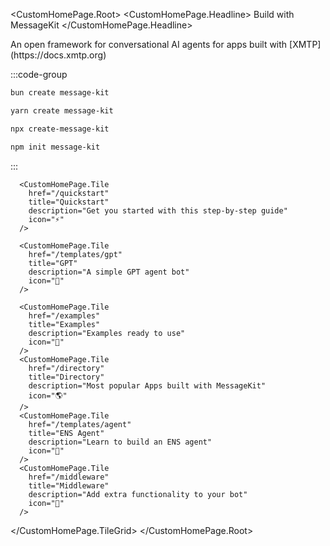 
<CustomHomePage.Root>
<CustomHomePage.Headline>
  Build with MessageKit
</CustomHomePage.Headline>
  <div className="custom-homepage-description" style={{ textAlign: 'center' }}>
    An open framework for conversational AI agents for apps built with [XMTP](https://docs.xmtp.org) 
  </div>

<div className="custom-homepage-tile-grid-container" style={{ 
  marginTop: '2rem', 
  marginBottom: '2rem', 
  width: '75%', 
  maxWidth: '400px', 
  margin: '2rem auto',
  textAlign: 'center',
  fontSize: '1.5rem'
}}>

:::code-group

```bash [bun]
bun create message-kit
```

```bash [yarn]
yarn create message-kit
```

```bash [npx]
npx create-message-kit
```

```bash [npm]
npm init message-kit
```

:::

</div>
  <CustomHomePage.TileGrid>

      <CustomHomePage.Tile
        href="/quickstart"
        title="Quickstart"
        description="Get you started with this step-by-step guide"
        icon="⚡️"
      />

      <CustomHomePage.Tile
        href="/templates/gpt"
        title="GPT"
        description="A simple GPT agent bot"
        icon="🤖"
      />

      <CustomHomePage.Tile
        href="/examples"
        title="Examples"
        description="Examples ready to use"
        icon="💬"
      />
      <CustomHomePage.Tile
        href="/directory"
        title="Directory"
        description="Most popular Apps built with MessageKit"
        icon="🌎"
      />
      <CustomHomePage.Tile
        href="/templates/agent"
        title="ENS Agent"
        description="Learn to build an ENS agent"
        icon="🧠"
      />
      <CustomHomePage.Tile
        href="/middleware"
        title="Middleware"
        description="Add extra functionality to your bot"
        icon="🔧"
      />

  </CustomHomePage.TileGrid>
</CustomHomePage.Root>
